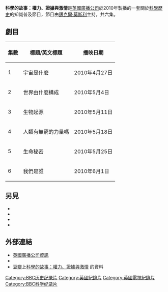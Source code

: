 {{Infobox television
| show_name            = {{lang|en|The Story of Science: <br>Power, Proof and Passion}}
| image                = <!-- include ALT text per [[WP:ALT|WP:ALT]] guideline -->
| caption              = 
| show_name_2          = 
| genre                = [[科學|科學]] [[紀錄片|紀錄片]]
| format               = 
| creator              = 
| developer            = 
| writer               = 
| director             = 
| creative_director    = 
| presenter            = [[迈克尔·J·莫斯利|邁克爾·莫斯利]]
| starring             = 
| judges               = 
| voices               = 
| narrated             = 
| theme_music_composer = 
| opentheme            = 
| endtheme             = 
| composer             = 
| country              = 大不列顛及北愛爾蘭聯合王國
| language             = 英語
| num_series           = 1
| num_episodes         = 6
| list_episodes        = 
| executive_producer   = 
| producer             = 
| editor               = 
| location             = 
| cinematography       = 
| camera               = 
| runtime              = 1 小時
| company              = 
| distributor          = 
| channel              = [[英國廣播公司第二台|英國廣播公司第二台]]
| picture_format       = 
| audio_format         = 
| first_run            = 
| first_aired          = {{Start date|2010|04|27|df=y}}
| last_aired           = {{End date|2010|06|01|df=y}}
| status               = 
| preceded_by          = 
| followed_by          = 
| related              = 
| website              = http://www.bbc.co.uk/programmes/b00s9mms
| website_title        = 官方網站
| production_website   = 
}}
'''科學的故事：權力、證據與激情'''是[[英國廣播公司|英國廣播公司]]於2010年製播的一套關於[[科學歷史|科學歷史]]的知識普及節目，節目由[[迈克尔·J·莫斯利|邁克爾·莫斯利]]主持，共六集。

== 劇目 ==
{| class="wikitable"
|-
! 集數
! 標題/英文標題
! 播映日期
|-
| 1
| 宇宙是什麼 ''{{lang|en|What Is Out There?}}''
| 2010年4月27日
|-
| 2
| 世界由什麼構成 ''{{lang|en|What is the World Made of?}}''
| 2010年5月4日
|-
| 3
| 生物起源 ''{{lang|en|How Did We Get Here?}}''
| 2010年5月11日
|-
| 4
| 人類有無窮的力量嗎 ''{{lang|en|Can We Have Unlimited Power?}}''
| 2010年5月18日
|-
| 5
| 生命秘密 ''{{lang|en|What Is the Secret of Life?}}''
| 2010年5月25日
|-
| 6
| 我們是誰 ''{{lang|en|Who Are We?}}''
| 2010年6月1日
|}
==另見==
* {{link-en|化學史 (紀錄片)|Chemistry: A Volatile History}}
* {{link-en|地球故事|Earth Story}}
* {{link-en|電的故事|Shock and Awe: The Story of Electricity}}
* {{link-en|數學的故事|The Story of Maths}}

== 外部連結 ==
* [http://www.bbc.co.uk/programmes/b00s9mms 英國廣播公司資訊] {{Wayback|url=http://www.bbc.co.uk/programmes/b00s9mms |date=20210309115040 }}
* {{imdb title|1647292|The Story of Science}}
* [[豆瓣|豆瓣]]上[http://movie.douban.com/subject/4826545/ 科學的故事：權力、證據與激情] {{Wayback|url=http://movie.douban.com/subject/4826545/ |date=20200921142112 }}的資料

{{DEFAULTSORT:Story of Science, The}}

[[Category:BBC历史纪录片|Category:BBC历史纪录片]]
[[Category:英國紀錄片|Category:英國紀錄片]]
[[Category:英國電視紀錄片|Category:英國電視紀錄片]]
[[Category:BBC科学纪录片|Category:BBC科学纪录片]]